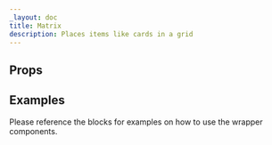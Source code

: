 ```yaml
---
_layout: doc
title: Matrix
description: Places items like cards in a grid
---
```



## Props

<Props />

## Examples

Please reference the blocks for examples on how to use the wrapper components.
